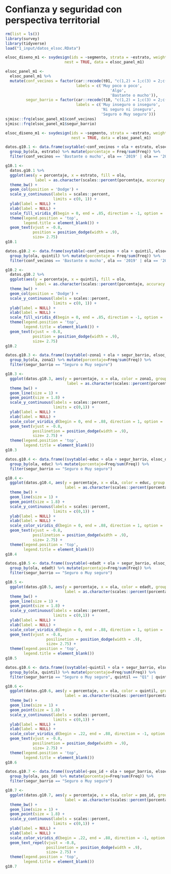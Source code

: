 # Confianza y seguridad con perspectiva territorial
```r
rm(list = ls())
library(survey)
library(tidyverse)
load("1_input/datos_elsoc.RData")

elsoc_diseno_m1 <- svydesign(ids = ~segmento, strata = ~estrato, weights = ~ponderador02, 
                          nest = TRUE, data = elsoc_panel_m1)
```

```r

elsoc_panel_m1 <- 
  elsoc_panel_m1 %>%
  mutate(conf_vecinos = factor(car::recode(t01, "c(1,2) = 1;c(3) = 2;c(4,5) = 3"),
                               labels = c('Muy poco o poco', 
                                              'Algo',
                                              'Bastante o mucho')),
         segur_barrio = factor(car::recode(t10, "c(1,2) = 1;c(3) = 2;c(4,5) = 3"),
                               labels = c('Muy inseguro o inseguro', 
                                          'Ni seguro ni inseguro',
                                          'Seguro o Muy seguro')))
sjmisc::frq(elsoc_panel_m1$conf_vecinos)
sjmisc::frq(elsoc_panel_m1$segur_barrio)

elsoc_diseno_m1 <- svydesign(ids = ~segmento, strata = ~estrato, weights = ~ponderador02, 
                             nest = TRUE, data = elsoc_panel_m1)
```

<!-- ### 10.1 En términos generales, ¿cuánto confía usted en sus vecinos? Según ola del estudio y zona geográfica. Suma de Respuestas “Bastante” y “Mucho”.  -->
```r
datos.g10.1 <- data.frame(svytable(~conf_vecinos + ola + estrato, elsoc_diseno_m1, round = F)) %>% 
  group_by(ola, estrato) %>% mutate(porcentaje = Freq/sum(Freq)) %>%
  filter(conf_vecinos == 'Bastante o mucho', ola == '2019' | ola == '2021')

g10.1 <-
  datos.g10.1 %>% 
  ggplot(aes(y = porcentaje, x = estrato, fill = ola, 
             label = as.character(scales::percent(porcentaje, accuracy = .1)))) + 
  theme_bw() + 
  geom_col(position = 'Dodge') +
  scale_y_continuous(labels = scales::percent,
                     limits = c(0, 1)) +
  ylab(label = NULL) +
  xlab(label = NULL) +
  scale_fill_viridis_d(begin = 0, end = .85, direction = -1, option = 'viridis') +
  theme(legend.position = 'top',
        legend.title = element_blank()) +
  geom_text(vjust = -0.8,
            position = position_dodge(width = .9),
            size= 2.75)
g10.1
```

<!-- ### 10.2 En términos generales, ¿cuánto confía usted en sus vecinos? Según ola del estudio y nivel educacional. Suma de Respuestas “Bastante” y “Mucho”. -->
```r
datos.g10.2 <- data.frame(svytable(~conf_vecinos + ola + quintil, elsoc_diseno_m1, round = F)) %>% 
  group_by(ola, quintil) %>% mutate(porcentaje = Freq/sum(Freq)) %>%
  filter(conf_vecinos == 'Bastante o mucho', ola == '2019' | ola == '2021')

g10.2 <-
  datos.g10.2 %>% 
  ggplot(aes(y = porcentaje, x = quintil, fill = ola, 
             label = as.character(scales::percent(porcentaje, accuracy = .1)))) + 
  theme_bw() + 
  geom_col(position = 'Dodge') +
  scale_y_continuous(labels = scales::percent,
                     limits = c(0, 1)) +
  ylab(label = NULL) +
  xlab(label = NULL) +
  scale_fill_viridis_d(begin = 0, end = .85, direction = -1, option = 'viridis') +
  theme(legend.position = 'top',
        legend.title = element_blank()) +
  geom_text(vjust = -0.8,
            position = position_dodge(width = .9),
            size= 2.75)
g10.2
```

<!-- ### 10.3 ¿Qué tan seguro o inseguro se siente en el barrio o vecindario donde usted vive? Según ola del estudio y zona geográfica. Suma de Respuestas "Seguro" o ”Muy Seguro".  -->

```r
datos.g10.3 <- data.frame((svytable(~zona1 + ola + segur_barrio, elsoc_diseno_m1, round = F))) %>% 
  group_by(ola, zona1) %>% mutate(porcentaje=Freq/sum(Freq)) %>% 
  filter(segur_barrio == "Seguro o Muy seguro") 

g10.3 <- 
  ggplot(datos.g10.3, aes(y = porcentaje, x = ola, color = zona1, group = zona1,
                           label = as.character(scales::percent(porcentaje, accuracy = .1)))) +
  theme_bw() +   
  geom_line(size = 1) +
  geom_point(size = 1.8) +
  scale_y_continuous(labels = scales::percent,
                     limits = c(0,1)) +
  ylab(label = NULL) +
  xlab(label = NULL) +
  scale_color_viridis_d(begin = 0, end = .88, direction = 1, option = 'viridis') +
  geom_text(vjust = -0.8,
            posilinetion = position_dodge(width = .9),
            size= 2.75) +
  theme(legend.position = 'top',
        legend.title = element_blank())
g10.3
```

<!-- ### 10.4 ¿Qué tan seguro o inseguro se siente en el barrio o vecindario donde usted vive? Según ola del estudio y nivel educacional. Suma de Respuestas "Seguro" o ”Muy Seguro". -->
```r
datos.g10.4 <- data.frame((svytable(~educ + ola + segur_barrio, elsoc_diseno_m1, round = F))) %>% 
  group_by(ola, educ) %>% mutate(porcentaje=Freq/sum(Freq)) %>% 
  filter(segur_barrio == "Seguro o Muy seguro") 

g10.4 <- 
  ggplot(datos.g10.4, aes(y = porcentaje, x = ola, color = educ, group = educ,
                          label = as.character(scales::percent(porcentaje, accuracy = .1)))) +
  theme_bw() +   
  geom_line(size = 1) +
  geom_point(size = 1.8) +
  scale_y_continuous(labels = scales::percent,
                     limits = c(0,1)) +
  ylab(label = NULL) +
  xlab(label = NULL) +
  scale_color_viridis_d(begin = 0, end = .88, direction = 1, option = 'viridis') +
  geom_text(vjust = -0.8,
            posilinetion = position_dodge(width = .9),
            size= 2.75) +
  theme(legend.position = 'top',
        legend.title = element_blank())
g10.4
```


<!-- ### 10.5 ¿Qué tan seguro o inseguro se siente en el barrio o vecindario donde usted vive? Según ola del estudio y tramos de edad. Suma de Respuestas "Seguro" o ”Muy Seguro". -->
```r
datos.g10.5 <- data.frame((svytable(~edadt + ola + segur_barrio, elsoc_diseno_m1, round = F))) %>% 
  group_by(ola, edadt) %>% mutate(porcentaje=Freq/sum(Freq)) %>% 
  filter(segur_barrio == "Seguro o Muy seguro") 

g10.5 <- 
  ggplot(datos.g10.5, aes(y = porcentaje, x = ola, color = edadt, group = edadt,
                          label = as.character(scales::percent(porcentaje, accuracy = .1)))) +
  theme_bw() +   
  geom_line(size = 1) +
  geom_point(size = 1.8) +
  scale_y_continuous(labels = scales::percent,
                     limits = c(0,1)) +
  ylab(label = NULL) +
  xlab(label = NULL) +
  scale_color_viridis_d(begin = 0, end = .88, direction = 1, option = 'viridis') +
  geom_text(vjust = -0.8,
                  posilinetion = position_dodge(width = .9),
                  size= 2.75) +
  theme(legend.position = 'top',
        legend.title = element_blank())
g10.5
```


<!-- ### 10.6 ¿Qué tan seguro o inseguro se siente en el barrio o vecindario donde usted vive? Según ola del estudio y quintiles de ingreso per capita. Suma de Respuestas "Seguro" o ”Muy Seguro". -->
```r

datos.g10.6 <- data.frame((svytable(~quintil + ola + segur_barrio, elsoc_diseno_m1, round = F))) %>% 
  group_by(ola, quintil) %>% mutate(porcentaje=Freq/sum(Freq)) %>% 
  filter(segur_barrio == "Seguro o Muy seguro", quintil == "Q1" | quintil == "Q5") 

g10.6 <- 
  ggplot(datos.g10.6, aes(y = porcentaje, x = ola, color = quintil, group = quintil,
                          label = as.character(scales::percent(porcentaje, accuracy = .1)))) +
  theme_bw() +   
  geom_line(size = 1) +
  geom_point(size = 1.8) +
  scale_y_continuous(labels = scales::percent,
                     limits = c(0,1)) +
  ylab(label = NULL) +
  xlab(label = NULL) +
  scale_color_viridis_d(begin = .22, end = .88, direction = -1, option = 'viridis') +
  geom_text(vjust = -0.8,
            posilinetion = position_dodge(width = .9),
            size= 2.75) +
  theme(legend.position = 'top',
        legend.title = element_blank())
g10.6
```


<!-- ### 10.7 ¿Qué tan seguro o inseguro se siente en el barrio o vecindario donde usted vive? Según ola del estudio e ideología política. Suma de Respuestas "Seguro" o ”Muy Seguro". -->
```r
datos.g10.7 <- data.frame((svytable(~pos_id + ola + segur_barrio, elsoc_diseno_m1, round = F))) %>% 
  group_by(ola, pos_id) %>% mutate(porcentaje=Freq/sum(Freq)) %>% 
  filter(segur_barrio == "Seguro o Muy seguro") 

g10.7 <- 
  ggplot(datos.g10.7, aes(y = porcentaje, x = ola, color = pos_id, group = pos_id,
                          label = as.character(scales::percent(porcentaje, accuracy = .1)))) +
  theme_bw() +   
  geom_line(size = 1) +
  geom_point(size = 1.8) +
  scale_y_continuous(labels = scales::percent,
                     limits = c(0,1)) +
  ylab(label = NULL) +
  xlab(label = NULL) +
  scale_color_viridis_d(begin = .22, end = .88, direction = -1, option = 'viridis') +
  geom_text_repel(vjust = -0.8,
                  posilinetion = position_dodge(width = .9),
                  size= 2.75) +
  theme(legend.position = 'top',
        legend.title = element_blank())
g10.7  
```

 